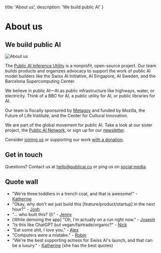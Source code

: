   title: 'About us',
  description: 'We build public AI'
}

# About us
## We build public AI

<img 
  src="/team.jpg" 
  alt="About us" 
  className="float-right ml-6 mb-4 w-64 h-auto rounded-lg max-sm:float-none max-sm:w-full max-sm:mx-auto max-sm:mb-6"
/>

The [Public AI Inference Utility](/stories/utility) is a nonprofit, open-source project. Our team builds products and organizes advocacy to support the work of public AI model builders like the Swiss AI Initiative, AI Singapore, AI Sweden, and the Barcelona Supercomputing Center.

We believe in public AI—AI as public infrastructure like highways, water, or electricity. Think of a BBC for AI, a public utility for AI, or public libraries for AI.

Our team is fiscally sponsored by [Metagov](https://metagov.org) and funded by Mozilla, the Future of Life Institute, and the Center for Cultural Innovation.

We are part of the global movement for public AI. Take a look at our sister project, the [Public AI Network](https://publicai.network), or sign up for our [newsletter](https://publicai.substack.com).

Consider [joining us](/contributing) or supporting our work [with a donation](http://opencollective.com/publicai).

## Get in touch

Questions? Contact us at [hello@publicai.co](mailto:hello@publicai.co) or ping us on [social media](https://www.linkedin.com/company/pubai/).

## Quote wall

- "We're three toddlers in a trench coat, and that is awesome!" - [Katherine](https://www.katherinelgorman.com/)
- "Okay, why don't we just build this [feature/product/startup] in the next hour?" - [Josh](https://joshuatan.com/research)
- "... who built this? 😒" - [Jenny](https://jennyfan.com/)
- [While demoing the app] "Oh, I'm actually on a run right now." - [Joseph](https://www.linkedin.com/in/joseph-low-bc/)
- "Is this like ChatGPT but vegan/fairtrade/organic?" - [Nick](https://www.nickmvincent.com/)
- "Eat some shit, I love you." - [Alex](http://linkedin.com/in/alex-kj?originalSubdomain=uk)
- "Computers were a mistake." - [Robin](https://berjon.com/)
- "We're the best supporting actress for Swiss AI's launch, and that can be a luxury." - [Katherine](https://www.katherinelgorman.com/) (she has the best quotes)